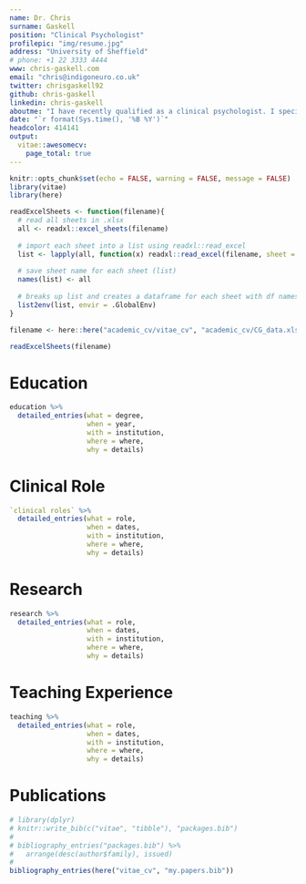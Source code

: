 ```yaml
---
name: Dr. Chris
surname: Gaskell
position: "Clinical Psychologist"
profilepic: "img/resume.jpg"
address: "University of Sheffield"
# phone: +1 22 3333 4444
www: chris-gaskell.com
email: "chris@indigoneuro.co.uk"
twitter: chrisgaskell92
github: chris-gaskell
linkedin: chris-gaskell
aboutme: "I have recently qualified as a clinical psychologist. I specialise in neurological conditions."
date: "`r format(Sys.time(), '%B %Y')`"
headcolor: 414141
output: 
  vitae::awesomecv:
    page_total: true
---
```


```r
knitr::opts_chunk$set(echo = FALSE, warning = FALSE, message = FALSE)
library(vitae)
library(here)
```

```r
readExcelSheets <- function(filename){
  # read all sheets in .xlsx 
  all <- readxl::excel_sheets(filename)
  
  # import each sheet into a list using readxl::read_excel
  list <- lapply(all, function(x) readxl::read_excel(filename, sheet = x))
  
  # save sheet name for each sheet (list)
  names(list) <- all
  
  # breaks up list and creates a dataframe for each sheet with df names matching sheet names
  list2env(list, envir = .GlobalEnv)
}
```

```r
filename <- here::here("academic_cv/vitae_cv", "academic_cv/CG_data.xlsx")

readExcelSheets(filename)
```

<!-- # Some stuff about me -->

<!--  * I poisoned myself doing research. -->
<!--  * I was the first woman to win a Nobel prize -->
<!--  * I was the first person and only woman to win a Nobel prize in two different sciences. -->

# Education

```r
education %>% 
  detailed_entries(what = degree,
                   when = year,
                   with = institution,
                   where = where,
                   why = details)
```

# Clinical Role
```r
`clinical roles` %>% 
  detailed_entries(what = role,
                   when = dates,
                   with = institution,
                   where = where,
                   why = details)
```

# Research
```r
research %>% 
  detailed_entries(what = role,
                   when = dates,
                   with = institution,
                   where = where,
                   why = details)
```

# Teaching Experience
```r
teaching %>% 
  detailed_entries(what = role,
                   when = dates,
                   with = institution,
                   where = where,
                   why = details)
```

\newpage

<!-- # Skills -->
<!-- ```{r} -->
<!-- skills %>% -->
<!--   brief_entries(when = skill) # , -->
<!--                 # with = level) -->
<!-- ```-->

# Publications

```r
# library(dplyr)
# knitr::write_bib(c("vitae", "tibble"), "packages.bib")
# 
# bibliography_entries("packages.bib") %>%
#   arrange(desc(author$family), issued)
# 
bibliography_entries(here("vitae_cv", "my.papers.bib")) 
```
